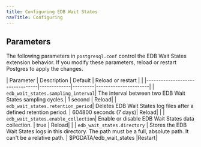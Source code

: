 ```yaml
---
title: Configuring EDB Wait States
navTitle: Configuring
---
```


## Parameters

The following parameters in `postgresql.conf` control the EDB Wait States extension behavior. If you modify these parameters, reload or restart Postgres to apply the changes.

| Parameter                    | Description | Default | Reload or restart  |                                                                                                                                                                                                                                                |
|---------------------------------|-------------|---------|----------------------|
| `edb_wait_states.sampling_interval`| The interval between two EDB Wait States sampling cycles.| 1 second | Reload| 
| `edb_wait_states.retention_period`| Deletes EDB Wait States log files after a defined retention period. | 604800 seconds (7 days)| Reload|                                                                                                                                                                            |
| `edb_wait_states.enable_collection`| Enable or disable EDB Wait States data collection. | true | Reload|                                                                                                                                                                                                                                        |
| `edb_wait_states.directory` | Stores the EDB Wait States logs in this directory. The path must be a full, absolute path. It can't be a relative path. | $PGDATA/edb_wait_states |Restart| 
